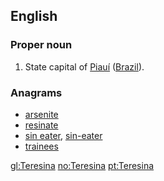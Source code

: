 ==English==

===Proper noun===
{{en-proper noun}}

#State capital of [[Piauí]] ([[Brazil]]).

===Anagrams===
* [[arsenite#English|arsenite]]
* [[resinate#English|resinate]]
* [[sin eater#English|sin eater]], [[sin-eater#English|sin-eater]]
* [[trainees#English|trainees]]


[[gl:Teresina]]
[[no:Teresina]]
[[pt:Teresina]]